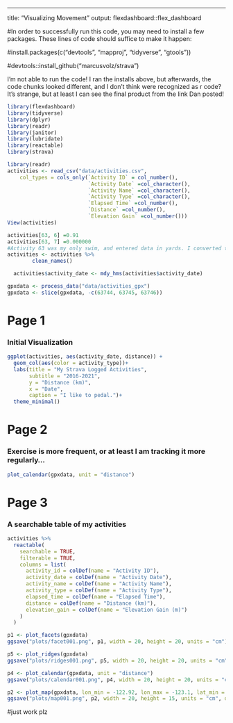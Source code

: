 ---
title: "Visualizing Movement"
output: flexdashboard::flex_dashboard

#In order to successfully run this code, you may need to install a few packages. These lines of code should suffice to make it happen:

#install.packages(c("devtools", "mapproj", "tidyverse", "gtools"))

#devtools::install_github("marcusvolz/strava")
    
I'm not able to run the code! I ran the installs above, but afterwards, the code chunks looked different, and I don't think were recognized as r code? It's strange, but at least I can see the final product from the link Dan posted!
```r
library(flexdashboard)
library(tidyverse)
library(dplyr)
library(readr)
library(janitor)
library(lubridate)
library(reactable)
library(strava)
```


```r
library(readr)
activities <- read_csv("data/activities.csv", 
    col_types = cols_only(`Activity ID` = col_number(), 
                          `Activity Date` =col_character(),
                          `Activity Name` =col_character(),
                          `Activity Type` =col_character(),
                          `Elapsed Time` =col_number(),
                          `Distance` =col_number(),
                          `Elevation Gain` =col_number()))
View(activities)
```

```r
activities[63, 6] =0.91
activities[63, 7] =0.000000
#Activity 63 was my only swim, and entered data in yards. I converted to the needed KM for consistency. There is probably a smarter way to do this.
activities <- activities %>%
        clean_names()
```

```r
  activities$activity_date <- mdy_hms(activities$activity_date)
```

```r
gpxdata <- process_data("data/activities_gpx")
gpxdata <- slice(gpxdata, -c(63744, 63745, 63746))
```

Page 1
===================================== 

### Initial Visualization

```r
ggplot(activities, aes(activity_date, distance)) +
  geom_col(aes(color = activity_type))+
  labs(title = "My Strava Logged Activities",
       subtitle = "2016-2021",
       y = "Distance (km)",
       x = "Date",
       caption = "I like to pedal.")+    
  theme_minimal()
```

Page 2
=====================================  

### Exercise is more frequent, or at least I am tracking it more regularly...
```r
plot_calendar(gpxdata, unit = "distance")
```

Page 3
=====================================     

### A searchable table of my activities

```r
activities %>% 
  reactable(
    searchable = TRUE,
    filterable = TRUE,
    columns = list(
      activity_id = colDef(name = "Activity ID"),
      activity_date = colDef(name = "Activity Date"),
      activity_name = colDef(name = "Activity Name"),
      activity_type = colDef(name = "Activity Type"),
      elapsed_time = colDef(name = "Elapsed Time"),
      distance = colDef(name = "Distance (km)"),
      elevation_gain = colDef(name = "Elevation Gain (m)")
    )
  )
```



```r
p1 <- plot_facets(gpxdata)
ggsave("plots/facet001.png", p1, width = 20, height = 20, units = "cm")
```

```r
p5 <- plot_ridges(gpxdata)
ggsave("plots/ridges001.png", p5, width = 20, height = 20, units = "cm")
```

```r
p4 <- plot_calendar(gpxdata, unit = "distance")
ggsave("plots/calendar001.png", p4, width = 20, height = 20, units = "cm")
```


```r
p2 <- plot_map(gpxdata, lon_min = -122.92, lon_max = -123.1, lat_min = 43.88, lat_max = 44.1)
ggsave("plots/map001.png", p2, width = 20, height = 15, units = "cm", dpi = 600)
```

#just work plz